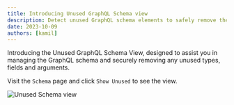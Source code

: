 ```yaml
---
title: Introducing Unused GraphQL Schema view
description: Detect unused GraphQL schema elements to safely remove them.
date: 2023-10-09
authors: [kamil]
---
```


Introducing the Unused GraphQL Schema View, designed to assist you in managing the GraphQL schema
and securely removing any unused types, fields and arguments.

Visit the `Schema` page and click `Show Unused` to see the view.

![Unused Schema view](/changelog/2023-10-09-unused-schema-view/screenshot.png)
